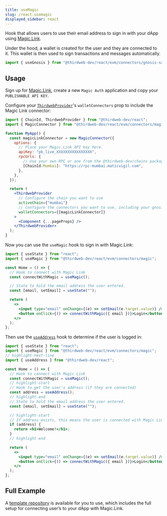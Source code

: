 ---
title: useMagic
slug: /react.usemagic
displayed_sidebar: react
---


Hook that allows users to use their email address to sign in with your dApp using [Magic.Link](https://magic.link/).

Under the hood, a wallet is created for the user and they are connected to it. This wallet is then used to sign transactions and messages automatically.

```jsx
import { useGnosis } from "@thirdweb-dev/react/evm/connectors/gnosis-safe";
```

## Usage

Sign up for [Magic.Link](https://magic.link/), create a new `Magic Auth` application and copy your
`PUBLISHABLE API KEY`.

Configure your [`ThirdwebProvider`](/react/react.thirdwebprovider#walletconnectors)'s
`walletConnectors` prop to include the Magic Link connector:

```jsx
import { ChainId, ThirdwebProvider } from "@thirdweb-dev/react";
import { MagicConnector } from "@thirdweb-dev/react/evm/connectors/magic";

function MyApp() {
  const magicLinkConnector = new MagicConnector({
    options: {
      // Place your Magic.Link API key here.
      apiKey: "pk_live_XXXXXXXXXXXXXXXX",
      rpcUrls: {
        // Use your own RPC or one from the @thirdweb-dev/chains package.
        [ChainId.Mumbai]: "https://rpc-mumbai.maticvigil.com",
      },
    },
  });

  return (
    <ThirdwebProvider
      // Configure the chain you want to use
      activeChain={"mumbai"}
      // Configure the connectors you want to use, including your gnosisSafeConnector
      walletConnectors={[magicLinkConnector]}
    >
      <Component {...pageProps} />
    </ThirdwebProvider>
  );
}
```

Now you can use the `useMagic` hook to sign in with Magic.Link:

```jsx
import { useState } from "react";
import { useMagic } from "@thirdweb-dev/react/evm/connectors/magic";

const Home = () => {
  // Hook to connect with Magic Link
  const connectWithMagic = useMagic();

  // State to hold the email address the user entered.
  const [email, setEmail] = useState("");

  return (
    <>
      <input type="email" onChange={(e) => setEmail(e.target.value)} />
      <button onClick={() => connectWithMagic({ email })}>Login</button>
    </>
  );
};
```

Then use the [`useAddress`](/react/react.useaddress) hook to determine if the user is logged in:

```jsx
import { useState } from "react";
import { useMagic } from "@thirdweb-dev/react/evm/connectors/magic";
// highlight-next-line
import { useAddress } from "@thirdweb-dev/react";

const Home = () => {
  // Hook to connect with Magic Link
  const connectWithMagic = useMagic();
  // highlight-start
  // Hook to get the user's address (if they are connected)
  const address = useAddress();
  // highlight-end
  // State to hold the email address the user entered.
  const [email, setEmail] = useState("");

  // highlight-start
  // If address exists, this means the user is connected with Magic Link.
  if (address) {
    return <h1>Welcome!</h1>;
  }
  // highlight-end

  return (
    <>
      <input type="email" onChange={(e) => setEmail(e.target.value)} />
      <button onClick={() => connectWithMagic({ email })}>Login</button>
    </>
  );
};
```

## Full Example

A [template repository](https://github.com/thirdweb-example/magic-link)
is available for you to use, which includes the full setup for connecting user&rsquo;s
to your dApp with Magic.Link.

<div className="row" style={{ marginBottom: 24, padding: 8, flexWrap: "wrap" }}>
  <div className="col col--12" style={{ padding: 8 }}>
    <QuickstartCard
      name="Template: Magic Link Wallet Connection"
      link="https://github.com/thirdweb-example/magic-link"
      image="/assets/icons/education.png"
    />
  </div>
</div>
